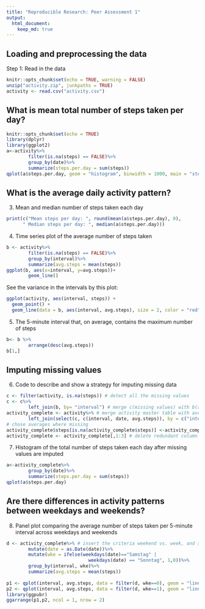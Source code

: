 ```yaml
---
title: "Reproducible Research: Peer Assessment 1"
output: 
  html_document:
    keep_md: true
---
```



## Loading and preprocessing the data
Step 1: Read in the data
```r
knitr::opts_chunk$set(echo = TRUE, warning = FALSE)
unzip("activity.zip", junkpaths = TRUE)
activity <- read.csv("activity.csv")
```


## What is mean total number of steps taken per day?

```r
knitr::opts_chunk$set(echo = TRUE)
library(dplyr)
library(ggplot2)
a<-activity%>%
        filter(is.na(steps) == FALSE)%>%
        group_by(date)%>%
        summarize(steps.per.day = sum(steps))
qplot(a$steps.per.day, geom = "histogram", binwidth = 1000, main = "steps per day")
```


## What is the average daily activity pattern?

3. Mean and median number of steps taken each day
```r
print(c("Mean steps per day: ", round(mean(a$steps.per.day), 0), 
      " Median steps per day: ", median(a$steps.per.day)))
```
4. Time series plot of the average number of steps taken
```r
b <- activity%>%
        filter(is.na(steps) == FALSE)%>%
        group_by(interval)%>%
        summarize(avg.steps = mean(steps))
ggplot(b, aes(x=interval, y=avg.steps))+
        geom_line()
```
See the variance in the intervals by this plot:
```r
ggplot(activity, aes(interval, steps)) +
  geom_point() +
  geom_line(data = b, aes(interval, avg.steps), size = 2, color = "red")
```
5. The 5-minute interval that, on average, contains the maximum number of steps
```r
b<- b %>%
        arrange(desc(avg.steps))
b[1,]
```

## Imputing missing values
6. Code to describe and show a strategy for imputing missing data  

```r
c <- filter(activity, is.na(steps)) # detect all the missing values
c <- c%>%
        left_join(b, by= "interval") # merge c(missing values) with b(averages) by Interval
activity_complete <- activity%>% # merge activity master table with averages
        left_join(select(c, c(interval, date, avg.steps)), by = c("interval", "date"))
# chose averages where missing
activity_complete$steps[is.na(activity_complete$steps)] <-activity_complete$avg.steps[is.na(activity_complete$steps)]
activity_complete <- activity_complete[,1:3] # delete redundant column

```
7. Histogram of the total number of steps taken each day after missing values are imputed
```r
a<-activity_complete%>%
        group_by(date)%>%
        summarize(steps.per.day = sum(steps))
qplot(a$steps.per.day)
```



## Are there differences in activity patterns between weekdays and weekends?
8. Panel plot comparing the average number of steps taken per 5-minute interval across weekdays and weekends

```r
d <- activity_complete%>% # insert the criteria weekend vs. week, and summarize the average
        mutate(date = as.Date(date))%>%
        mutate(wke = ifelse(weekdays(date)=="Samstag" | 
                              weekdays(date) == "Sonntag", 1,0))%>%
        group_by(interval, wke)%>%
        summarize(avg.steps = mean(steps))
        
p1 <- qplot(interval, avg.steps, data = filter(d, wke==0), geom = "line", main = "steps during week")
p2 <- qplot(interval, avg.steps, data = filter(d, wke==1), geom = "line", main = "steps during weekend")
library(ggpubr)
ggarrange(p1,p2, ncol = 1, nrow = 2)

```